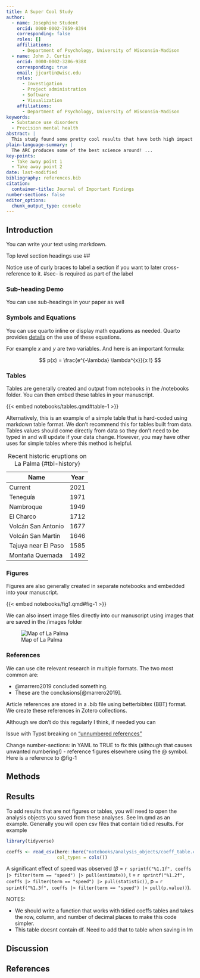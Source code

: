 ```yaml
---
title: A Super Cool Study 
author:
  - name: Josephine Student 
    orcid: 0000-0002-7859-8394
    corresponding: false
    roles: []
    affiliations:
      - Department of Psychology, University of Wisconsin-Madison
  - name: John J. Curtin 
    orcid: 0000-0002-3286-938X
    corresponding: true
    email: jjcurtin@wisc.edu
    roles:
      - Investigation
      - Project administration
      - Software
      - Visualization
    affiliations:
      - Department of Psychology, University of Wisconsin-Madison 
keywords:
  - Substance use disorders
  - Precision mental health 
abstract: |
  This study found some pretty cool results that have both high impact and important clinical implications.  For example ...
plain-language-summary: |
  The ARC produces some of the best science around! ...
key-points:
  - Take away point 1 
  - Take away point 2
date: last-modified
bibliography: references.bib
citation:
  container-title: Journal of Important Findings 
number-sections: false 
editor_options: 
  chunk_output_type: console
---
```


## Introduction {#sec-intro}

You can write your text using markdown.  

Top level section headings use ##

Notice use of curly braces to label a section if you want to later cross-reference to it.  #sec-  is required as part of the label


### Sub-heading Demo

You can use sub-headings in your paper as well

### Symbols and Equations

You can use quarto inline or display math equations as needed.  Quarto provides [details](https://quarto.org/docs/authoring/markdown-basics.html#equations) on the use of these equations.

For example $x$ and $y$ are two variables. And here is an important formula:

$$
p(x) = \frac{e^{-\lambda} \lambda^{x}}{x !}
$$ 

### Tables

Tables are generally created and output from notebooks in the /notebooks folder.  You can then embed these tables in your manuscript.

{{< embed notebooks/tables.qmd#table-1 >}}


Alternatively, this is an example of a simple table that is hard-coded using markdown table format.  We don't recommend this for tables built from data. Tables values should come directly from data so they don't need to be typed in and will update if your data change.  However, you may have other uses for simple tables where this method is helpful.

| Name                | Year |
|---------------------|------|
| Current             | 2021 |
| Teneguía            | 1971 |
| Nambroque           | 1949 |
| El Charco           | 1712 |
| Volcán San Antonio  | 1677 |
| Volcán San Martin   | 1646 |
| Tajuya near El Paso | 1585 |
| Montaña Quemada     | 1492 |

: Recent historic eruptions on La Palma {#tbl-history}



### Figures

Figures are also generally created in separate notebooks and embedded into your manuscript.

{{< embed notebooks/fig1.qmd#fig-1 >}}


We can also insert image files directly into our manuscript using images that are saved in the /images folder

![Map of La Palma](images/la-palma-map.png){#fig-map}


### References

We can use cite relevant research in multiple formats.  The two most common are: 

- @marrero2019 concluded something.  
- These are the conclusions[@marrero2019].

Article references are stored in a .bib file using betterbibtex (BBT) format.  We create these references in Zotero collections.

Although we don't do this regularly I think, if needed you can 

Issue with Typst breaking on ["unnumbered references"](https://github.com/typst/typst/issues/1142)

Change number-sections: in YAML to TRUE to fix this (although that causes unwanted numbering!)
<!-- - reference other sections in the paper (e.g., Methods are described in @sec-methods) -->
- reference figures elsewhere using the @ symbol.   Here is a reference to @fig-1


## Methods {#sec-methods}



## Results {#sec-results}

To add results that are not figures or tables, you will need to open the analysis objects you saved from these analyses.  See lm.qmd as an example. Generally you will open csv files that contain tidied results. For example
```r
library(tidyverse)

coeffs <- read_csv(here::here("notebooks/analysis_objects/coeff_table.csv"),
                   col_types = cols())
```

A significant effect of speed was observed ($\beta$ = `r sprintf("%1.1f", coeffs |> filter(term == "speed") |> pull(estimate))`, t = `r sprintf("%1.2f", coeffs |> filter(term == "speed") |> pull(statistic))`, p = `r sprintf("%1.3f", coeffs |> filter(term == "speed") |> pull(p.value))`).

NOTES: 

- We should write a function that works with tidied coeffs tables and takes the row, column, and number of decimal  places to make this code simpler.
- This table doesnt contain df.  Need to add that to table when saving in lm


## Discussion {#sec-discussion}

## References {.unnumbered}

::: {#refs}
:::
